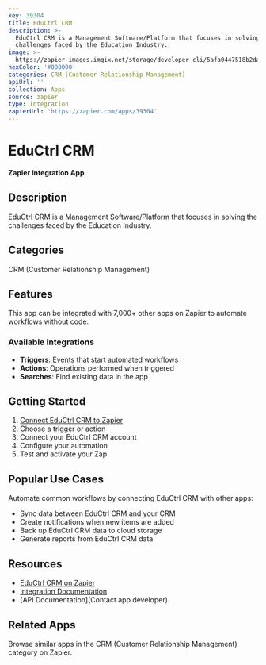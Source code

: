 ```yaml
---
key: 39304
title: EduCtrl CRM
description: >-
  EduCtrl CRM is a Management Software/Platform that focuses in solving the
  challenges faced by the Education Industry.
image: >-
  https://zapier-images.imgix.net/storage/developer_cli/5afa0447518b2dac95afd1d2add73af9.png?auto=format%2Ccompress&ixlib=python-3.0.0&q=50
hexColor: '#000000'
categories: CRM (Customer Relationship Management)
apiUrl: ''
collection: Apps
source: zapier
type: Integration
zapierUrl: 'https://zapier.com/apps/39304'
---
```

# EduCtrl CRM

**Zapier Integration App**

## Description

EduCtrl CRM is a Management Software/Platform that focuses in solving the challenges faced by the Education Industry.

## Categories

CRM (Customer Relationship Management)

## Features

This app can be integrated with 7,000+ other apps on Zapier to automate workflows without code.

### Available Integrations

- **Triggers**: Events that start automated workflows
- **Actions**: Operations performed when triggered
- **Searches**: Find existing data in the app

## Getting Started

1. [Connect EduCtrl CRM to Zapier](https://zapier.com/apps/39304)
2. Choose a trigger or action
3. Connect your EduCtrl CRM account
4. Configure your automation
5. Test and activate your Zap

## Popular Use Cases

Automate common workflows by connecting EduCtrl CRM with other apps:

- Sync data between EduCtrl CRM and your CRM
- Create notifications when new items are added
- Back up EduCtrl CRM data to cloud storage
- Generate reports from EduCtrl CRM data

## Resources

- [EduCtrl CRM on Zapier](https://zapier.com/apps/39304)
- [Integration Documentation](https://zapier.com/apps/39304/integrations)
- [API Documentation](Contact app developer)

## Related Apps

Browse similar apps in the CRM (Customer Relationship Management) category on Zapier.
